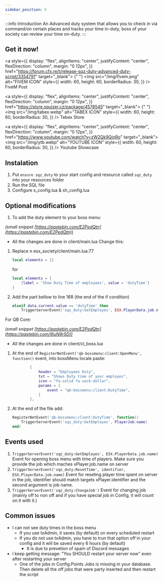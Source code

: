 ```yaml
---
sidebar_position: 5
---
```



:::info Introduction
An Advanced duty system that allows you to check in via command/on certain places and tracks your time in-duty, boss of your society can review your time on-duty.
:::

## Get it now!

<div
style={{
    display: "flex",
    alignItems: "center",
    justifyContent: "center",
    flexDirection: "row"
}}
>

<a
style={{
    display: "flex",
    alignItems: "center",
    justifyContent: "center",
    flexDirection: "column",
    margin: "0 12px",
  }}
href="https://forum.cfx.re/t/release-sqz-duty-advanced-duty-script/3354791"
target="\_blank">
{" "}
<img
src="/img/fivem.png"
alt="FIVEM ICON"
style={{
      width: 60,
      height: 60,
      borderRadius: 30,
    }}
/>
FiveM Post
</a>

<a
style={{
    display: "flex",
    alignItems: "center",
    justifyContent: "center",
    flexDirection: "column",
    margin: "0 12px",
  }}
href="https://store.squizer.cz/package/4578545"
target="\_blank">
{" "}
<img
src="/img/tabex.webp"
alt="TABEX ICON"
style={{
      width: 60,
      height: 60,
      borderRadius: 30,
    }}
/>
Tebex Store
</a>

<a
style={{
    display: "flex",
    alignItems: "center",
    justifyContent: "center",
    flexDirection: "column",
    margin: "0 12px",
  }}
href="https://www.youtube.com/watch?v=zW2Qk9QjnRo"
target="\_blank">
<img
src="/img/ytb.webp"
alt="YOUTUBE ICON"
style={{
      width: 60,
      height: 60,
      borderRadius: 30,
    }}
/>
Youtube Showcase
</a>

</div>

## Instalation

1. Put `ensure sqz_duty` to your start config and resource called `sqz_duty` into your resources folder
2. Run the SQL file
3. Configure s_config.lua & sh_config.lua

## Optional modifications

1. To add the duty element to your boss menu:

<Tabs>
  <TabItem value="ESX" label="ESX" default>

_(small snippet [https://pastebin.com/E2PedQtn](https://pastebin.com/E2PedQtn))_

- All the changes are done in client/main.lua
  Change this:

1. Replace n esx_society/client/main.lua:77

   ```lua
   local elements = {}
   ```

   for

   ```lua
   local elements = {
       {label = 'Show Duty Time of employees', value = 'dutyTime'}
   }
   ```

2. Add the part bellow to line 168 (the end of the if condition)

   ```lua
   elseif data.current.value == 'dutyTime' then
       TriggerServerEvent('sqz_duty:GetEmployes', ESX.PlayerData.job.name)
   ```

</TabItem>
<TabItem value="QBCore" label="QBCore">

For QB Core:

_(small snippet [https://pastebin.com/E2PedQtn](https://pastebin.com/9iuN9rSD))_

- All the changes are done in client/cl_boss.lua

1. At the end of `RegisterNetEvent('qb-bossmenu:client:OpenMenu', function()` event, into bossMenu locale paste:

   ```lua
           {
               header = "Employees Duty",
               txt = "Shows Duty time of your employes",
               icon = "fa-solid fa-sack-dollar",
               params = {
                   event = "qb-bossmenu:client:DutyTime",
               }
           },
   ```

2. At the end of the file add:
   ```lua
   RegisterNetEvent('qb-bossmenu:client:DutyTime', function()
       TriggerServerEvent('sqz_duty:GetEmployes', PlayerJob.name)
   end)
   ```

</TabItem>
</Tabs>

## Events used

1. `TriggerServerEvent('sqz_duty:GetEmployes', ESX.PlayerData.job.name)` Event for opening boss menu with time of players. Make sure you provide the job which maches xPlayer.job.name on server
2. `TriggerServerEvent('sqz_duty:ResetTime', identifier, ESX.PlayerData.job.name)` Event for reseting player time spent on server in the job, identifier should match targets xPlayer.identifier and the second argument is job name.
3. `TriggerServerEvent('sqz_duty:ChangeJob')` Event for changing job (mainly off to non off and if you have special job in Config, it will count on it with it.)

<!-- ## Configs

```mdx-code-block

<Tabs>
  <TabItem value="server config" label="server config" default>
```

```lua
SConfig = {}

SConfig.Webhooks = { -- Webhooks for jobs to send daily report
    ['police'] = 'https://discord.com/api/webhooks/xxxxx',
    ['sheriff'] = 'https://discord.com/api/webhooks/xxxxx',
    ['ambulance'] = 'https://discord.com/api/webhooks/xxxxx'
}

SConfig.AutoInsert = true -- If the script should check for all the jobs written in the config if all of them have off duty variable
SConfig.UsetxAdmin = true -- If you do not use txAdmin, disable this and the employees will be saved every 6 hours.

Config.Items = { -- Those items and jobs will be affected when going on/off duty

    police = { -- Name of the job
        Add = {'badge', 'radio'}, -- Table of items that will be added (each will be added once, so you can make: 'badge', 'badge' to add it twice)
        Remove = {}
    },
    offpolice = {
        Add = {},
        Remove = {'badge', 'radio'} -- Those items will be removed, all in count that the player has -> If you have 7 radios, 7 will be removed
    },
    ambulance = {
        Add = {'radio', 'medikit'},
        Remove = {}
    },
    offambulance = {
        Add = {},
        Remove = {'radio', 'medikit'}
    }
}
```

```mdx-code-block
</TabItem>
<TabItem value="shared config" label="shared config">
```

```lua
Config = {}


Config.CustomEvents = {
    ['esx:getSharedObject'] = 'esx:getSharedObject',
    ['esx:setJob'] = 'esx:setJob'
}

Config.Locale = 'en' -- Language [en / cs]
Config.DrawDistance = 1.5 -- Distance from which will be the point visible
Config.AllowReportInEveryWhere = true -- If players can use /duty command everywhere on the map

Config.Points = { -- Locations where the players will be able to go on/off duty

    {
        Loc = vector3(450.1802,-987.6061,30.6896),
        Jobs = { -- List of jobs that can use this point
            ['police'] = true, -- Police officers can use this point
            ['offpolice'] = true -- Police officers off duty can use this point
        }
    },

    {
        Loc = vector3(312.3144,-597.6319,43.2842),
        Jobs = {
            ['ambulance'] = true,
            ['offambulance'] = true
        }
    },

    {
        Loc = vector3(1851.98,3691.2664,34.2669),
        Jobs = {
            ['sheriff'] = true,
            ['offsheriff'] = true
        }
    }

}

Config.TrackedJobs = { -- Time of players with these jobs will be counted to the database + Discord daily report
    ['police'] = true,
    ['sheriff'] = true,
    ['ambulance'] = true
}

Config.SpecialJobs = { -- List of jobs that will go to other job
    ['mafia'] = 'ballas' -- For example, if you are mafia, you will go to ballas if this is enabled
}
```

```mdx-code-block

</TabItem>
<TabItem value="locales" label="locales" >
```

````lua
Locales['en'] = {
    ['loyalEmployee'] = 'No breaks, you have a loyal worker!',
    ['embedTitle'] = '**SQZ_DUTY: New Duty Report** %s',
    ['embedDescription'] = 'Employer has ended his today duty, his name is:\n ```yaml\n %s```\n He took breaks in times: ```yaml\n%s```In total time in duty:\n ```yaml\n%s```\n His first join | last leave from job:\n ```yaml\n%s``` Job: ```yaml\n%s```',
    ['no_spam'] = 'You must wait a little bit before reporting in. No need to spam',
    ['name'] = 'Name',
    ['job_grade'] = 'JobGrade',
    ['duty_time'] = 'Total Time In Duty',
    ['last_duty'] = 'Last Duty',
    ['reset_time'] = 'Reset Time',
    ['not_here'] = 'Employee not here?',
    ['not_legit'] = 'The worker is not legit!',
    ['not_worked'] = 'He has not worked yet!',
    ['blame'] = 'Blame him!',
    ['report_in'] = '~INPUT_PICKUP~ Report in',
    ['off_duty'] = '~INPUT_PICKUP~ Go off-duty',
    ['report'] = '%s [%s] StartTime: %s\n    EndTime: %s\n',
    ['in_duty'] = 'Now you are on-duty',
    ['logged_off_duty'] = 'You have logged off-duty'
}

Locales['cs'] = {
    ['loyalEmployee'] = 'Zaměstnanec pracoval bez přestávek, dobrá práce!',
    ['embedTitle'] = '**SQZ_DUTY: Nový záznam* %s',
    ['embedDescription'] = 'Zaměstnanec ukončil jeho dnešní šichtu, jeho jméno:\n ```yaml\n %s```\n Odpočíval v době: ```yaml\n%s```Čas strávený v práci:\n ```yaml\n%s```\n Příchod do práce | Odchod z práce:\n ```yaml\n%s``` Hodnost: ```yaml\n%s```',
    ['no_spam'] = 'Hoď se do pohody, spamovat to není třeba',
    ['name'] = 'Jméno & Příjmení',
    ['job_grade'] = 'Hodnost',
    ['duty_time'] = 'Celkový čas strávený ve službě',
    ['last_duty'] = 'Naposledy ve službě',
    ['reset_time'] = 'Obnovit čas',
    ['not_here'] = 'Zaměstnanec zde není?',
    ['not_legit'] = 'Tu je něco špatně!',
    ['not_worked'] = 'Tento zaměstnanec ještě nepracoval!',
    ['blame'] = 'Vyřeš to!',
    ['report_in'] = '~INPUT_PICKUP~ Jít do služby',
    ['off_duty'] = '~INPUT_PICKUP~ Jít mimo službu',
    ['report'] = '%s [%s] Začátek: %s\n     Konec: %s\n',
    ['in_duty'] = 'Přihlásil ses do služby',
    ['logged_off_duty'] = 'Odhlásil ses ze služby'
}
````

```mdx-code-block
</TabItem>
<TabItem value="server_edit" label="server_edit" >
```

```lua
if SConfig.UsetxAdmin then

    AddEventHandler('txAdmin:events:scheduledRestart', function(eventData)
        if eventData.secondsRemaining == 60 then
            CreateThread(function()
                Wait(45000)
                print("[^2sqz_duty^0]: ^215 seconds before restart... saving all player duty data!")
                TriggerEvent('sqz_duty:saveEmployes')
            end)
        end
    end)

else

    Citizen.CreateThread(function()

        while true do
            Wait(6 * 60 * 60 * 1000) -- 6 hours
            print("[^2sqz_duty^0]: ^2Saving all player data and sending messages to Discord!")
            TriggerEvent('sqz_duty:saveEmployes')
        end
    end)

end
```

```mdx-code-block
</TabItem>
<TabItem value="client_edit" label="client_edit" >

```

```lua
RegisterNetEvent('sqz_duty:ShowNotification', function(msg)
    ESX.ShowNotification(msg)
end)

RegisterNetEvent('sqz_duty:ToggleDuty', function(duty)
    -- THis event is called every time player goes on/off duty
    if duty then
        print('Player is now on-duty')
    else
        print('Player is now off-duty')
    end
end)
```

```mdx-code-block
</TabItem>
</Tabs>
``` -->

## Common issues

- I can not see duty times in the boss menu
  - If you use txAdmin, it saves (by default) on every scheduled restart
  - If you do not use txAdmin, you have to trun that option off in your config and it will be saved every 6 hours (by default)
    - It is due to prevetion of spam of Discord messages
- I keep getting message: "You SHOULD restart your server now" even after restarting your server
  - One of the jobs in Config.Points Jobs is missing in your database. Then delete all the off jobs that were party inserted and then restart the script

